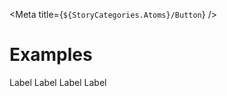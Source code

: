 
<Meta title={`${StoryCategories.Atoms}/Button`} />

<ButtonDocs />

# Examples

<Canvas>
    <p-button loading={true} icon="person" icon-position="start">
        Label
    </p-button>
</Canvas>

<Canvas>
    <p-button variant="secondary" loading={true}>
        Label
    </p-button>
</Canvas>

<Canvas>
    <p-button
        variant="text"
        icon="arrow"
        icon-position="start"
        icon-flip="horizontal"
    >
        Label
    </p-button>
</Canvas>

<Canvas>
    <p-button variant="primary" size="small">
        Label
    </p-button>
</Canvas>
